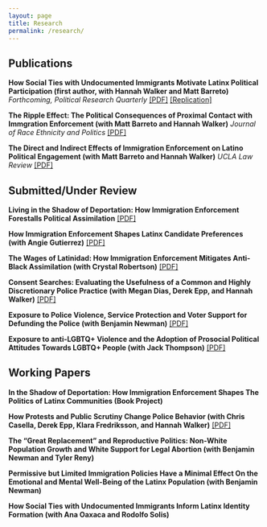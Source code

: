 ```yaml
---
layout: page
title: Research
permalink: /research/
---
```


## Publications

**How Social Ties with Undocumented Immigrants Motivate Latinx Political Participation (first author, with Hannah Walker and Matt Barreto)** *Forthcoming, Political Research Quarterly* [[PDF]](pdfs/pubs/prq_cacc.pdf) [[Replication]](https://www.dropbox.com/s/ywh8fwa9ms02nnc/replication_folder.zip?dl=0)

**The Ripple Effect: The Political Consequences of Proximal Contact with Immgration Enforcement (with Matt Barreto and Hannah Walker)** *Journal of Race Ethnicity and Politics* [[PDF]](pdfs/pubs/ripple_effect.pdf)

**The Direct and Indirect Effects of Immigration Enforcement on Latino Political Engagement (with Matt Barreto and Hannah Walker)** *UCLA Law Review* [[PDF]](pdfs/pubs/enforcement_engagement.pdf)

## Submitted/Under Review

**Living in the Shadow of Deportation: How Immigration Enforcement Forestalls Political Assimilation** [[PDF]](pdfs/wps/deportation_threat.pdf)

**How Immigration Enforcement Shapes Latinx Candidate Preferences (with Angie Gutierrez)** [[PDF]](pdfs/wps/threatprefs.pdf)

**The Wages of Latinidad: How Immigration Enforcement Mitigates Anti-Black Assimilation (with Crystal Robertson)** [[PDF]](pdfs/wps/depblk.pdf)

**Consent Searches: Evaluating the Usefulness of a Common and Highly Discretionary Police Practice (with Megan Dias, Derek Epp, and Hannah Walker)** [[PDF]](pdfs/wps/consent.pdf)

**Exposure to Police Violence, Service Protection and Voter Support for Defunding the Police (with Benjamin Newman)** [[PDF]](pdfs/wps/dtp.pdf)

**Exposure to anti-LGBTQ+ Violence and the Adoption of Prosocial Political Attitudes Towards LGBTQ+ People (with Jack Thompson)** [[PDF]](pdfs/wps/pulse.pdf)

## Working Papers

**In the Shadow of Deportation: How Immigration Enforcement Shapes The Politics of Latinx Communities (Book Project)**

**How Protests and Public Scrutiny Change Police Behavior (with Chris Casella, Derek Epp, Klara Fredriksson, and Hannah Walker)** [[PDF]](pdfs/wps/depol.pdf)

**The “Great Replacement” and Reproductive Politics: Non-White Population Growth and White Support for Legal Abortion (with Benjamin Newman and Tyler Reny)**

**Permissive but Limited Immigration Policies Have a Minimal Effect On the Emotional and Mental Well-Being of the Latinx Population (with Benjamin Newman)**

**How Social Ties with Undocumented Immigrants Inform Latinx Identity Formation (with Ana Oaxaca and Rodolfo Solis)**

